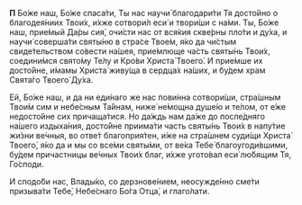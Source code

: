 **П** Бо́же наш, Бо́же спаса́ти, Ты нас научи́ благодари́ти Тя досто́йно о благодея́ниих Твои́х, и́хже сотвори́л еси́ и твори́ши с на́ми. Ты, Бо́же наш, прие́мый Да́ры сия́, очи́сти нас от вся́кия скве́рны пло́ти и ду́ха, и научи́ соверша́ти святы́ню в стра́се Твое́м, я́ко да чи́стым свиде́тельством со́вести на́шея, прие́млюще ча́сть святы́нь Твои́х, соедини́мся свято́му Те́лу и Кро́ви Христа́ Твоего́. И прие́мше их досто́йне, и́мамы Христа́ живу́ща в сердца́х на́ших, и бу́дем храм Свята́го Твоего́ Ду́ха.

Ей, Бо́же наш, и да ни еди́наго же нас пови́нна сотвори́ши, стра́шным Твои́м сим и небе́сным Та́йнам, ниже́ не́мощна душе́ю и те́лом, от е́же недосто́йне сих причаща́тися. Но да́ждь нам да́же до после́дняго на́шего издыха́ния, досто́йне приима́ти часть святы́нь Твои́х в напу́тие жи́зни ве́чныя, во отве́т благоприя́тен, и́же на стра́шнем суди́щи Христа́ Твоего́, я́ко да и мы со все́ми святы́ми, от ве́ка Тебе́ благоугоди́вшими, бу́дем причастницы ве́чных Твои́х благ, и́хже угото́вал еси́ лю́бящим Тя, Го́споди.

И сподо́би нас, Влады́ко, со дерзнове́нием, неосужде́нно сме́ти призыва́ти Тебе́, Небе́снаго Бо́га Отца́, и глаго́лати.
